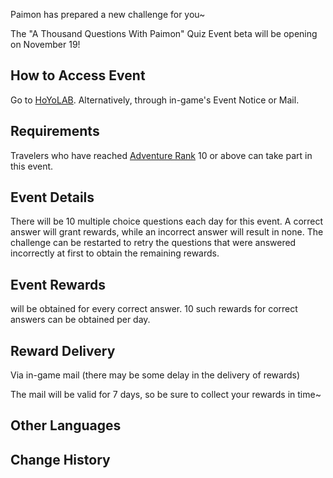{{EventTabs
|rootpage = A Thousand Questions With Paimon/2021-11-19
}}
{{Event
|name              = A Thousand Questions With Paimon 2021-11-19
|image             = A Thousand Questions With Paimon 2021-11-19.jpg
|type              = Web
|time_known        = yes
|time_start        = 2021-11-19 13:00
|time_end          = 2021-11-21 23:59
|link              = https://www.hoyolab.com/article/1419212
|link2             = https://webstatic-sea.mihoyo.com/ys/event/answer-question/index.html?activity_no=b483abab3f704039#
|link2name         = Event Page
}}
Paimon has prepared a new challenge for you~

The "A Thousand Questions With Paimon" Quiz Event beta will be opening on November 19!

==How to Access Event==
Go to [https://webstatic-sea.mihoyo.com/ys/event/answer-question/index.html?activity_no=b483abab3f704039# HoYoLAB]. Alternatively, through in-game's Event Notice or Mail.

==Requirements==
Travelers who have reached [[Adventure Rank]] 10 or above can take part in this event.

==Event Details==
There will be 10 multiple choice questions each day for this event. A correct answer will grant rewards, while an incorrect answer will result in none. The challenge can be restarted to retry the questions that were answered incorrectly at first to obtain the remaining rewards.

==Event Rewards==
{{Item|Mora|25|x=5,000}} will be obtained for every correct answer. 10 such rewards for correct answers can be obtained per day.

==Reward Delivery==
Via in-game mail (there may be some delay in the delivery of rewards)

The mail will be valid for 7 days, so be sure to collect your rewards in time~

==Other Languages==
{{Transclude|A Thousand Questions With Paimon|Other Languages}}

==Change History==
{{Change History|2.2}}